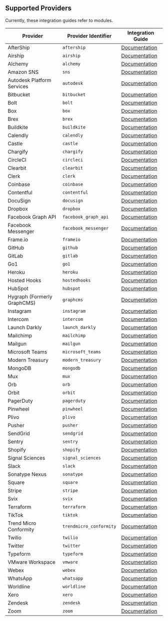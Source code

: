 ## Supported Providers 

Currently, these integration guides refer to modules.

| Provider                    | Provider Identifier     | Integration Guide                                                                                    |
| --------------------------- | ----------------------- | ---------------------------------------------------------------------------------------------------- |
| AfterShip                   | `aftership`             | [Documentation](/integrations/webhooks/aftership-webhooks)                                              |
| Airship                     | `airship`               | [Documentation](/integrations/webhooks/airship-webhooks)                                                |
| Alchemy                     | `alchemy`               | [Documentation](https://docs.alchemy.com/reference/notify-api-quickstart)                            |
| Amazon SNS                  | `sns`                   | [Documentation](/integrations/webhooks/amazon-sns-webhooks)                                             |
| Autodesk Platform Services  | `autodesk`              | [Documentation](/integrations/webhooks/autodesk-webhooks)                                               |
| Bitbucket                   | `bitbucket`             | [Documentation](/integrations/webhooks/bitbucket-webhooks)                                              |
| Bolt                        | `bolt`                  | [Documentation](https://help.bolt.com/developers/guides/webhooks/hook-verification/)                 |
| Box                         | `box`                   | [Documentation](/integrations/webhooks/box-webhooks)                                                    |
| Brex                        | `brex`                  | [Documentation](/integrations/webhooks/brex-webhooks)                                                   |
| Buildkite                   | `buildkite`             | [Documentation](/integrations/webhooks/buildkite-webhooks)                                              |
| Calendly                    | `calendly`              | [Documentation](/integrations/webhooks/calendly-webhooks)                                               |
| Castle                      | `castle`                | [Documentation](/integrations/webhooks/castle-webhooks)                                                 |
| Chargify                    | `chargify`              | [Documentation](/integrations/webhooks/chargify-webhooks)                                               |
| CircleCI                    | `circleci`              | [Documentation](/integrations/webhooks/circleci-webhooks)                                               |
| Clearbit                    | `clearbit`              | [Documentation](/integrations/webhooks/clearbit-webhooks)                                               |
| Clerk                       | `clerk`                 | [Documentation](/integrations/webhooks/clerk-webhooks)                                                  |
| Coinbase                    | `coinbase`              | [Documentation](/integrations/webhooks/coinbase-webhooks)                                               |
| Contentful                  | `contentful`            | [Documentation](/integrations/webhooks/contentful-webhooks)                                             |
| DocuSign                    | `docusign`              | [Documentation](/integrations/webhooks/docusign-webhooks)                                               |
| Dropbox                     | `dropbox`               | [Documentation](/integrations/webhooks/dropbox-webhooks)                                                |
| Facebook Graph API          | `facebook_graph_api`    | [Documentation](/integrations/webhooks/facebook-webhooks)                                               |
| Facebook Messenger          | `facebook_messenger`    | [Documentation](/integrations/webhooks/facebook-messenger-webhooks)                                     |
| Frame.io                    | `frameio`               | [Documentation](/integrations/webhooks/frameio-webhooks)                                                |
| GitHub                      | `github`                | [Documentation](/integrations/webhooks/github-webhooks)                                                 |
| GitLab                      | `gitlab`                | [Documentation](/integrations/webhooks/gitlab-webhooks)                                                 |
| Go1                         | `go1`                   | [Documentation](https://www.go1.com/developers/partners/concepts/webhook-signature-authentification) |
| Heroku                      | `heroku`                | [Documentation](/integrations/webhooks/heroku-webhooks)                                                 |
| Hosted Hooks                | `hostedhooks`           | [Documentation](/integrations/webhooks/hostedhooks-webhooks)                                            |
| HubSpot                     | `hubspot`               | [Documentation](/integrations/webhooks/hubspot-webhooks)                                                |
| Hygraph (Formerly GraphCMS) | `graphcms`              | [Documentation](/integrations/webhooks/hygraph-webhooks)                                                |
| Instagram                   | `instagram`             | [Documentation](/integrations/webhooks/instagram-webhooks)                                              |
| Intercom                    | `intercom`              | [Documentation](/integrations/webhooks/intercom-webhooks)                                               |
| Launch Darkly               | `launch_darkly`         | [Documentation](/integrations/webhooks/launchdarkly-webhooks)                                           |
| Mailchimp                   | `mailchimp`             | [Documentation](/integrations/webhooks/mailchimp-webhooks)                                              |
| Mailgun                     | `mailgun`               | [Documentation](/integrations/webhooks/mailgun-webhooks)                                                |
| Microsoft Teams             | `microsoft_teams`       | [Documentation](/integrations/webhooks/teams-webhooks)                                                  |
| Modern Treasury             | `modern_treasury`       | [Documentation](/integrations/webhooks/modern-treasury-webhooks)                                        |
| MongoDB                     | `mongodb`               | [Documentation](/integrations/webhooks/mongodb-webhooks)                                                |
| Mux                         | `mux`                   | [Documentation](/integrations/webhooks/mux-webhooks)                                                    |
| Orb                         | `orb`                   | [Documentation](https://developer.withorb.com/docs/orb-docs/webhooks)                                |
| Orbit                       | `orbit`                 | [Documentation](/integrations/webhooks/orbit-webhooks)                                                  |
| PagerDuty                   | `pagerduty`             | [Documentation](/integrations/webhooks/pagerduty-webhooks)                                              |
| Pinwheel                    | `pinwheel`              | [Documentation](/integrations/webhooks/pinwheel-webhooks)                                               |
| Plivo                       | `plivo`                 | [Documentation](/integrations/webhooks/plivo-webhooks)                                                  |
| Pusher                      | `pusher`                | [Documentation](/integrations/webhooks/pusher-webhooks)                                                 |
| SendGrid                    | `sendgrid`              | [Documentation](/integrations/webhooks/sendgrid-webhooks)                                               |
| Sentry                      | `sentry`                | [Documentation](/integrations/webhooks/sentry-webhooks)                                                 |
| Shopify                     | `shopify`               | [Documentation](/integrations/webhooks/shopify-webhooks)                                                |
| Signal Sciences             | `signal_sciences`       | [Documentation](/integrations/webhooks/signalsciences-webhooks)                                         |
| Slack                       | `slack`                 | [Documentation](/integrations/webhooks/slack-webhooks)                                                  |
| Sonatype Nexus              | `sonatype`              | [Documentation](/integrations/webhooks/sonatype-nexus-webhooks)                                         |
| Square                      | `square`                | [Documentation](/integrations/webhooks/square-webhooks)                                                 |
| Stripe                      | `stripe`                | [Documentation](/integrations/webhooks/stripe-webhooks)                                                 |
| Svix                        | `svix`                  | [Documentation](/integrations/webhooks/svix-webhooks)                                                   |
| Terraform                   | `terraform`             | [Documentation](/integrations/webhooks/terraform-webhooks)                                              |
| TikTok                      | `tiktok`                | [Documentation](/integrations/webhooks/tiktok-webhooks)                                                 |
| Trend Micro Conformity      | `trendmicro_conformity` | [Documentation](/integrations/webhooks/trendmicro-webhooks)                                             |
| Twilio                      | `twilio`                | [Documentation](/integrations/webhooks/twilio-webhooks)                                                 |
| Twitter                     | `twitter`               | [Documentation](/integrations/webhooks/twitter-webhooks)                                                |
| Typeform                    | `typeform`              | [Documentation](/integrations/webhooks/typeform-webhooks)                                               |
| VMware Workspace            | `vmware`                | [Documentation](/integrations/webhooks/vmware-webhooks)                                                 |
| Webex                       | `webex`                 | [Documentation](/integrations/webhooks/webex-webhooks)                                                  |
| WhatsApp                    | `whatsapp`              | [Documentation](/integrations/webhooks/whatsapp-webhooks)                                               |
| Worldline                   | `worldline`             | [Documentation](/integrations/webhooks/worldline-webhooks)                                              |
| Xero                        | `xero`                  | [Documentation](/integrations/webhooks/xero-webhooks)                                                   |
| Zendesk                     | `zendesk`               | [Documentation](/integrations/webhooks/zendesk-webhooks)                                                |
| Zoom                        | `zoom`                  | [Documentation](/integrations/webhooks/zoom-webhooks)                                                   |
